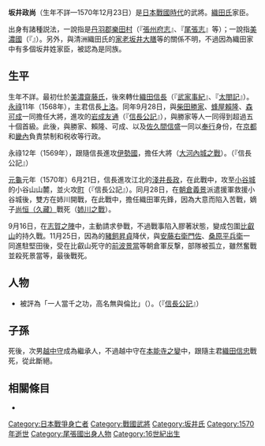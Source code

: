 {{日本武士
|名稱= 坂井 政尚
|圖片名稱= Sakai Masahisa.jpg
|圖片大小= 220px
|圖片說明= 『太平記英勇傳二十九　坂井右近尚政』<BR>（[[落合芳幾|落合芳幾]]作）
|時代= [[日本戰國時代|日本戰國時代]]
|出生日期= 不詳
|出生地點= 
|逝世日期= [[元龜|元龜]]元年11月26日（1570年12月23日）
|逝世地點= 
|假名= 
|羅馬字= 
|幼名= 
|改名= 
|别名= 政重<BR>右近將監、右近尉（通稱）
|諡号= 
|神号= 
|戒名= 
|洗禮名= 
|墓所= 
|朝廷官位= 
|幕府職位= 
|主君= [[織田信長|織田信長]]
|藩= 
|氏族= {{tsl|ja|坂井氏}}
|父母= 不詳
|養父= 
|養母= 
|兄弟= 
|姐妹= 
|正室= 不詳
|側室= 
|嗣子= [[坂井尚恒|尚恒（久藏）]]、'''[[坂井越中守|越中守]]'''
|嗣女= 
|養子= 
|養女= 
}}
{{japanese|japanese=坂井 政尚|kana=さかい まさひさ|romaji=Sakai Masahisa}}
'''坂井政尚'''（生年不詳—1570年12月23日）是[[日本戰國時代|日本戰國時代]]的武將。[[織田氏|織田氏]]家臣。

出身有諸種説法，一說指是[[丹羽郡|丹羽郡]][[樂田村_(愛知縣)|樂田村]]（『[[張州府志|張州府志]]』、『[[尾張志|尾張志]]』等）；一說指[[美濃國|美濃國]]（『{{tsl|ja|御湯殿上日記}}』）。另外，與清洲織田氏的[[家老|家老]][[坂井大膳|坂井大膳]]等{{tsl|ja|坂井氏}}的關係不明，不過因為織田家中有多個坂井姓家臣，被認為是同族。

== 生平 ==
生年不詳。最初仕於[[美濃齋藤氏|美濃齋藤氏]]，後來轉仕[[織田信長|織田信長]]（『[[武家事紀|武家事紀]]』、『[[太閤記|太閤記]]』）。[[永祿|永祿]]11年（1568年），主君信長[[上洛|上洛]]。同年9月28日，與[[柴田勝家|柴田勝家]]、[[蜂屋賴隆|蜂屋賴隆]]、[[森可成|森可成]]一同擔任大將，進攻{{tsl|ja|勝竜寺城|勝龍寺城}}的[[岩成友通|岩成友通]]（『[[信長公記|信長公記]]』），與勝家等人一同得到超過五十個首級。此後，與勝家、賴隆、可成、以及[[佐久間信盛|佐久間信盛]]一同以[[奉行|奉行]]身份，在[[京都|京都]]和[[畿內|畿內]]負責禁制和税收等行政。

永祿12年（1569年），跟隨信長進攻[[伊勢國|伊勢國]]，擔任大將（[[大河內城之戰|大河內城之戰]]）。（『信長公記』）

[[元龜|元龜]]元年（1570年）6月21日，信長進攻江北的[[淺井長政|淺井長政]]，在此戰中，攻至[[小谷城|小谷城]]的小谷山山麓，並火攻[[町|町]]（『信長公記』）。同月28日，在[[朝倉義景|朝倉義景]]派遣援軍救援小谷城後，雙方在姉川開戰，在此戰中，擔任織田軍先鋒，因為大意而陷入苦戰，嫡子[[坂井尚恒|尚恒（久藏）]]戰死（[[姉川之戰|姉川之戰]]）。

9月16日，在[[志賀之陣|志賀之陣]]中，主動請求參戰，不過戰事陷入膠著狀態，變成包圍[[比叡山|比叡山]]的持久戰。11月25日，因為{{tsl|ja|堅田}}的[[豬飼昇貞|豬飼昇貞]]降伏，與[[安藤右衛門佐|安藤右衛門佐]]、[[桑原平兵衛|桑原平兵衛]]一同進駐堅田後，受在比叡山死守的[[前波景當|前波景當]]等朝倉軍反撃，部隊被孤立，雖然奮戰並殺死景當等，最後戰死。

== 人物 ==
*被評為「一人當千之功，高名無與倫比」（{{lang|ja|一人当千の働き、高名比類なきところ}}）。（『[[信長公記|信長公記]]』）

== 子孫 ==
死後，次男[[坂井越中守|越中守]]成為繼承人，不過越中守在[[本能寺之變|本能寺之變]]中，跟隨主君[[織田信忠|織田信忠]]戰死，從此斷絕。

== 相關條目 ==
*{{tsl|ja|坂井氏}}

[[Category:日本戰爭身亡者|Category:日本戰爭身亡者]]
[[Category:戰國武將|Category:戰國武將]]
[[Category:坂井氏|Category:坂井氏]]
[[Category:1570年逝世|Category:1570年逝世]]
[[Category:尾張國出身人物|Category:尾張國出身人物]]
[[Category:16世紀出生|Category:16世紀出生]]